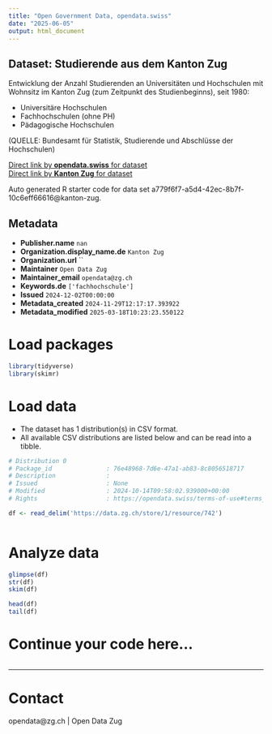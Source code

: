 ```yaml
---
title: "Open Government Data, opendata.swiss"
date: "2025-06-05"
output: html_document
---
```


## Dataset: Studierende aus dem Kanton Zug

Entwicklung der Anzahl Studierenden an Universitäten und Hochschulen mit Wohnsitz im Kanton Zug (zum Zeitpunkt des Studienbeginns), seit 1980:

- Universitäre Hochschulen
- Fachhochschulen (ohne PH)
- Pädagogische Hochschulen

(QUELLE: Bundesamt für Statistik, Studierende und Abschlüsse der Hochschulen)

[Direct link by **opendata.swiss** for dataset](https://opendata.swiss/de/dataset/studierende-aus-dem-kanton-zug)<br>
[Direct link by **Kanton Zug** for dataset](https://www.zg.ch/behoerden/gesundheitsdirektion/statistikfachstelle/themen/bildung/tertiaerstufe)

Auto generated R starter code for data set a779f6f7-a5d4-42ec-8b7f-10c6eff66616@kanton-zug.

## Metadata

- **Publisher.name** `nan`
- **Organization.display_name.de** `Kanton Zug`
- **Organization.url** ``
- **Maintainer** `Open Data Zug`
- **Maintainer_email** `opendata@zg.ch`
- **Keywords.de** `['fachhochschule']`
- **Issued** `2024-12-02T00:00:00`
- **Metadata_created** `2024-11-29T12:17:17.393922`
- **Metadata_modified** `2025-03-18T10:23:23.550122`


# Load packages

```r

library(tidyverse)
library(skimr)

```

# Load data

-   The dataset has 1 distribution(s) in CSV format.
-   All available CSV distributions are listed below and can be read into a tibble.

```r

# Distribution 0
# Package_id               : 76e48968-7d6e-47a1-ab83-8c8056518717
# Description              : 
# Issued                   : None
# Modified                 : 2024-10-14T09:58:02.939000+00:00
# Rights                   : https://opendata.swiss/terms-of-use#terms_by

df <- read_delim('https://data.zg.ch/store/1/resource/742')



```

# Analyze data

```r

glimpse(df)
str(df)
skim(df)

head(df)
tail(df)

```

# Continue your code here...

```r

```

------------------------------------------------------------------------

# Contact

opendata@zg.ch | Open Data Zug
